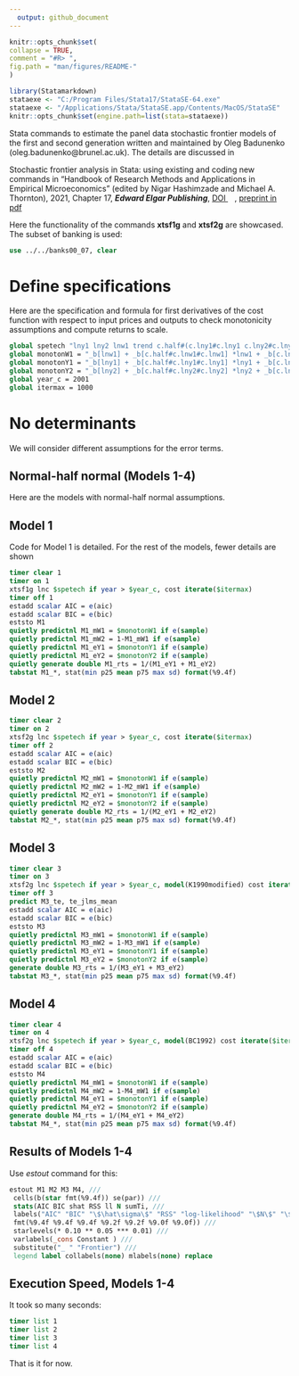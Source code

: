 ```yaml
---
  output: github_document
---
```


<!-- README.md is generated from README.Rmd. Please edit that file -->

  ```r
knitr::opts_chunk$set(
  collapse = TRUE,
  comment = "#R> ",
  fig.path = "man/figures/README-"
)
```

```r
library(Statamarkdown)
stataexe <- "C:/Program Files/Stata17/StataSE-64.exe"
stataexe <- "/Applications/Stata/StataSE.app/Contents/MacOS/StataSE"
knitr::opts_chunk$set(engine.path=list(stata=stataexe))
```

Stata commands to estimate the panel data stochastic frontier models of the first and second generation written and maintained by Oleg Badunenko (oleg.badunenko@brunel.ac.uk). The details are discussed in

Stochastic frontier analysis in Stata: using existing and coding new
commands in "Handbook of Research Methods and Applications in Empirical
Microeconomics" (edited by Nigar Hashimzade and Michael A. Thornton),
2021, Chapter 17, ***Edward Elgar Publishing***, [DOI
<img src="mal/doi.png"  width="12" height="12">](https://doi.org/10.4337/9781788976480.00027), [preprint in pdf](https://drive.proton.me/urls/1JJJQS70CW#vXE9aDuyqBdt)

Here the functionality of the commands **xtsf1g** and **xtsf2g** are showcased. The subset of banking is used:

```stata
use ../../banks00_07, clear
```

# Define specifications

Here are the specification and formula for first derivatives of the cost function with respect to input prices and outputs to check monotonicity assumptions and compute returns to scale.

```stata
global spetech "lny1 lny2 lnw1 trend c.half#(c.lny1#c.lny1 c.lny2#c.lny2 c.lnw1#c.lnw1) c.lny1#(c.lny2 c.lnw1) c.lny2#c.lnw1 c.trend#(c.lny1 c.lny2 c.lnw1 c.trend#c.half)"
global monotonW1 = "_b[lnw1] + _b[c.half#c.lnw1#c.lnw1] *lnw1 + _b[c.lny1#c.lnw1] *lny1 + _b[c.lny2#c.lnw1] *lny2 + _b[c.trend#c.lnw1] *trend"
global monotonY1 = "_b[lny1] + _b[c.half#c.lny1#c.lny1] *lny1 + _b[c.lny1#c.lny2] *lny2 + _b[c.lny1#c.lnw1] *lnw1 + _b[c.trend#c.lny1] *trend"
global monotonY2 = "_b[lny2] + _b[c.half#c.lny2#c.lny2] *lny2 + _b[c.lny1#c.lny2] *lny1 + _b[c.lny2#c.lnw1] *lnw1 + _b[c.trend#c.lny2] *trend"
global year_c = 2001
global itermax = 1000
```

# No determinants

We will consider different assumptions for the error terms.

## Normal-half normal (Models 1-4)

Here are the models with normal-half normal assumptions.

## Model 1

Code for Model 1 is detailed. For the rest of the models, fewer details are shown

```stata
timer clear 1
timer on 1
xtsf1g lnc $spetech if year > $year_c, cost iterate($itermax)
timer off 1
estadd scalar AIC = e(aic)
estadd scalar BIC = e(bic)
eststo M1
quietly predictnl M1_mW1 = $monotonW1 if e(sample)
quietly predictnl M1_mW2 = 1-M1_mW1 if e(sample)
quietly predictnl M1_eY1 = $monotonY1 if e(sample)
quietly predictnl M1_eY2 = $monotonY2 if e(sample)
quietly generate double M1_rts = 1/(M1_eY1 + M1_eY2)
tabstat M1_*, stat(min p25 mean p75 max sd) format(%9.4f)
```


## Model 2

```stata
timer clear 2
timer on 2
xtsf2g lnc $spetech if year > $year_c, cost iterate($itermax)
timer off 2
estadd scalar AIC = e(aic)
estadd scalar BIC = e(bic)
eststo M2
quietly predictnl M2_mW1 = $monotonW1 if e(sample)
quietly predictnl M2_mW2 = 1-M2_mW1 if e(sample)
quietly predictnl M2_eY1 = $monotonY1 if e(sample)
quietly predictnl M2_eY2 = $monotonY2 if e(sample)
quietly generate double M2_rts = 1/(M2_eY1 + M2_eY2)
tabstat M2_*, stat(min p25 mean p75 max sd) format(%9.4f)
```

## Model 3

```stata
timer clear 3
timer on 3
xtsf2g lnc $spetech if year > $year_c, model(K1990modified) cost iterate($itermax)
timer off 3
predict M3_te, te_jlms_mean
estadd scalar AIC = e(aic)
estadd scalar BIC = e(bic)
eststo M3
quietly predictnl M3_mW1 = $monotonW1 if e(sample)
quietly predictnl M3_mW2 = 1-M3_mW1 if e(sample)
quietly predictnl M3_eY1 = $monotonY1 if e(sample)
quietly predictnl M3_eY2 = $monotonY2 if e(sample)
generate double M3_rts = 1/(M3_eY1 + M3_eY2)
tabstat M3_*, stat(min p25 mean p75 max sd) format(%9.4f)
```

## Model 4

```stata
timer clear 4
timer on 4
xtsf2g lnc $spetech if year > $year_c, model(BC1992) cost iterate($itermax)
timer off 4
estadd scalar AIC = e(aic)
estadd scalar BIC = e(bic)
eststo M4
quietly predictnl M4_mW1 = $monotonW1 if e(sample)
quietly predictnl M4_mW2 = 1-M4_mW1 if e(sample)
quietly predictnl M4_eY1 = $monotonY1 if e(sample)
quietly predictnl M4_eY2 = $monotonY2 if e(sample)
generate double M4_rts = 1/(M4_eY1 + M4_eY2)
tabstat M4_*, stat(min p25 mean p75 max sd) format(%9.4f)
```

## Results of Models 1-4

Use *estout* command for this:

```stata
estout M1 M2 M3 M4, ///
 cells(b(star fmt(%9.4f)) se(par)) ///
 stats(AIC BIC shat RSS ll N sumTi, ///
 labels("AIC" "BIC" "\$\hat\sigma\$" "RSS" "log-likelihood" "\$N\$" "\$\sum T_{i}\$") ///
 fmt(%9.4f %9.4f %9.4f %9.2f %9.2f %9.0f %9.0f)) ///
 starlevels(* 0.10 ** 0.05 *** 0.01) ///
 varlabels(_cons Constant ) ///
 substitute("_ " "Frontier") ///
 legend label collabels(none) mlabels(none) replace
```

## Execution Speed, Models 1-4

It took so many seconds:

```stata
timer list 1
timer list 2
timer list 3
timer list 4
```

That is it for now.


